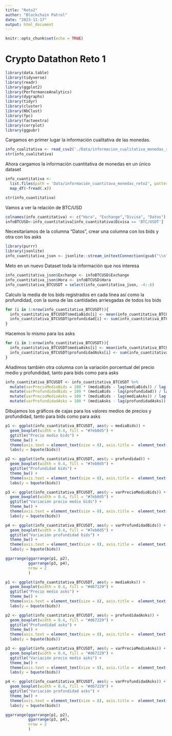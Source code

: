 ---
title: "Reto2"
author: "Blockchain Patrol"
date: "2023-11-17"
output: html_document
---

```{r setup, include=FALSE}
knitr::opts_chunk$set(echo = TRUE)
```

# Crypto Datathon Reto 1

```{r message= FALSE, warning=FALSE}
library(data.table)
library(tidyverse)
library(readr)
library(ggplot2)
library(PerformanceAnalytics)
library(dygraphs)
library(tidyr)
library(cluster)
library(NbClust)
library(fpc) 
library(factoextra)
library(corrplot)
library(ggpubr)
```


Cargamos en primer lugar la información cualitativa de las monedas.

```{r message= FALSE, warning=FALSE}

info_cualitativa <- read_csv2('./Data/informacion_cualitativa_monedas_reto2.csv', show_col_types = FALSE)
str(info_cualitativa)

```

Ahora cargamos la información cuantitativa de monedas en un único dataset

```{r message= FALSE, warning=FALSE}

info_cuantitativa <-
  list.files(path = 'Data/información_cuantitava_monedas_reto2', pattern = "*.csv", full.names = TRUE, recursive = TRUE) %>%
  map_df(~fread(.x))

str(info_cuantitativa)

```

Vamos a ver la relación de BTC/USD

```{r}
colnames(info_cuantitativa) <- c("Hora", "Exchange","Divisa", "Datos")
infoBTCUSD<-info_cuantitativa[info_cuantitativa$Divisa == 'BTC/USDT']
```

Necesitaríamos de la columna "Datos", crear una columna con los bids y otra con los asks


```{r}

library(purrr)
library(jsonlite)
info_cuantitativa_json <- jsonlite::stream_in(textConnection(gsub("\\n", "", gsub("'", "\"", gsub("None", "\"0\"", infoBTCUSD$Datos)))))


```
Meto en un nuevo Dataset toda la información que nos interesa
```{r}
info_cuantitativa_json$Exchange <- infoBTCUSD$Exchange
info_cuantitativa_json$Hora <- infoBTCUSD$Hora
info_cuantitativa_BTCUSDT = select(info_cuantitativa_json, -4:-6)

```

Calculo la media de los bids registrados en cada línea así como la profundidad, con la suma de las cantidades arriesgadas de todos los bids
```{r}
for (i in 1:nrow(info_cuantitativa_BTCUSDT)){
  info_cuantitativa_BTCUSDT$mediaBids[i] <- mean(info_cuantitativa_BTCUSDT$bids[[i]][,1])
  info_cuantitativa_BTCUSDT$profundidad[i] <- sum(info_cuantitativa_BTCUSDT$bids[[i]][,2])
}
```

Hacemos lo mismo para los asks

```{r}

for (i in 1:nrow(info_cuantitativa_BTCUSDT)){
  info_cuantitativa_BTCUSDT$mediaAsks[i] <- mean(info_cuantitativa_BTCUSDT$asks[[i]][,1])
  info_cuantitativa_BTCUSDT$profundidadAsks[i] <- sum(info_cuantitativa_BTCUSDT$asks[[i]][,2])
}

```

Añadimos también otra columna con la variación porcentual del precio medio y profundidad, tanto para bids como para asks

```{r}

info_cuantitativa_BTCUSDT <- info_cuantitativa_BTCUSDT %>%
  mutate(varPrecioMedioBids = 100 * (mediaBids - lag(mediaBids)) / lag(mediaBids)) %>%
  mutate(varProfundidadBids = 100 * (mediaBids - lag(profundidad)) / lag(profundidad)) %>%
  mutate(varPrecioMedioAsks = 100 * (mediaBids - lag(mediaAsks)) / lag(mediaAsks)) %>%
  mutate(varProfundidadAsks = 100 * (mediaAsks - lag(profundidadAsks)) / lag(profundidadAsks))

```

Dibujamos los gráficos de cajas para los valores medios de precios y profundidad, tanto para bids como para asks

```{r}

p1 <- ggplot(info_cuantitativa_BTCUSDT, aes(y = mediaBids)) +
  geom_boxplot(width = 0.4, fill = "#7eb0d5") +
  ggtitle("Precio medio bids") +
  theme_bw() +
  theme(axis.text = element_text(size = 8), axis.title =  element_text(size = 9), plot.title = element_text(face = 'bold')) + 
  labs(y = bquote(bids))

p2 <- ggplot(info_cuantitativa_BTCUSDT, aes(y = profundidad)) +
  geom_boxplot(width = 0.4, fill = "#7eb0d5") +
  ggtitle("Profundidad bids") +
  theme_bw() +
  theme(axis.text = element_text(size = 8), axis.title =  element_text(size = 9), plot.title = element_text(face = 'bold')) + 
  labs(y = bquote(bids))

p3 <- ggplot(info_cuantitativa_BTCUSDT, aes(y = varPrecioMedioBids)) +
  geom_boxplot(width = 0.4, fill = "#7eb0d5") +
  ggtitle("Variación precio medio bids") +
  theme_bw() +
  theme(axis.text = element_text(size = 8), axis.title =  element_text(size = 9), plot.title = element_text(face = 'bold')) + 
  labs(y = bquote(bids))

p4 <- ggplot(info_cuantitativa_BTCUSDT, aes(y = varProfundidadBids)) +
  geom_boxplot(width = 0.4, fill = "#7eb0d5") +
  ggtitle("Variación profundidad bids") +
  theme_bw() +
  theme(axis.text = element_text(size = 8), axis.title =  element_text(size = 9), plot.title = element_text(face = 'bold')) + 
  labs(y = bquote(bids))

ggarrange(ggarrange(p1, p2),
          ggarrange(p3, p4),
          nrow = 2
          ) 

```

```{r}

p1 <- ggplot(info_cuantitativa_BTCUSDT, aes(y = mediaAsks)) +
  geom_boxplot(width = 0.4, fill = "#d67229") +
  ggtitle("Precio medio asks") +
  theme_bw() +
  theme(axis.text = element_text(size = 8), axis.title =  element_text(size = 9), plot.title = element_text(face = 'bold')) + 
  labs(y = bquote(bids))

p2 <- ggplot(info_cuantitativa_BTCUSDT, aes(y = profundidadAsks)) +
  geom_boxplot(width = 0.4, fill = "#d67229") +
  ggtitle("Profundidad asks") +
  theme_bw() +
  theme(axis.text = element_text(size = 8), axis.title =  element_text(size = 9), plot.title = element_text(face = 'bold')) + 
  labs(y = bquote(bids))

p3 <- ggplot(info_cuantitativa_BTCUSDT, aes(y = varPrecioMedioAsks)) +
  geom_boxplot(width = 0.4, fill = "#d67229") +
  ggtitle("Variación precio medio asks") +
  theme_bw() +
  theme(axis.text = element_text(size = 8), axis.title =  element_text(size = 9), plot.title = element_text(face = 'bold')) + 
  labs(y = bquote(bids))

p4 <- ggplot(info_cuantitativa_BTCUSDT, aes(y = varProfundidadAsks)) +
  geom_boxplot(width = 0.4, fill = "#d67229") +
  ggtitle("Variación profundidad asks") +
  theme_bw() +
  theme(axis.text = element_text(size = 8), axis.title =  element_text(size = 9), plot.title = element_text(face = 'bold')) + 
  labs(y = bquote(bids))

ggarrange(ggarrange(p1, p2),
          ggarrange(p3, p4),
          nrow = 2
          ) 

```






